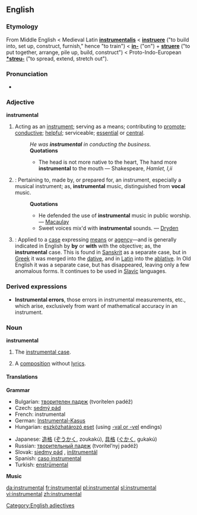 ==English==
===Etymology===
From Middle English < Medieval Latin '''[[instrumentalis]]''' < '''[[instruere]]''' ("to build into, set up, construct, furnish," hence "to train") < '''[[in-]]''' ("on") + '''[[struere]]''' ("to put together, arrange, pile up, build, construct") < Proto-Indo-European '''[[Wiktionary Appendix:Proto-Indo-European roots|*streu-]]''' ("to spread, extend, stretch out").

===Pronunciation===
*{{audio|en-us-instrumental.ogg|Audio (US)}}

===Adjective===
'''instrumental'''
#Acting as an [[instrument]]; serving as a means; contributing to [[promote]]; [[conductive]]; [[helpful]]; serviceable; [[essential]] or [[central]].
#:''He was '''instrumental''' in conducting the business.''
#:'''Quotations'''
#:*The head is not more native to the heart, The hand more '''instrumental''' to the mouth &mdash; Shakespeare, ''Hamlet, I,ii''
#{{Music}}: Pertaining to, made by, or prepared for, an instrument, especially a musical instrument; as, '''instrumental''' music, distinguished from '''vocal''' music.  
#:'''Quotations'''
#:*He defended the use of '''instrumental''' music in public worship. &mdash; [[Macaulay]]
#:*Sweet voices mix'd with '''instrumental''' sounds. &mdash; [[Dryden]]
#{{Grammar}}: Applied to a [[case]] expressing [[means]] or [[agency]]—and is generally indicated in English by '''by''' or '''with''' with the objective; as, the '''instrumental''' case. This is found in [[Sanskrit]] as a separate case, but in [[Greek]] it was merged into the [[dative]], and in [[Latin]] into the [[ablative]]. In Old English it was a separate case, but has disappeared, leaving only a few anomalous forms. It continues to be used in [[Slavic]] languages.

===Derived expressions===
*'''Instrumental errors''', those errors in instrumental measurements, etc., which arise, exclusively from want of mathematical accuracy in an instrument.

===Noun===
'''instrumental'''
#{{Grammar}} The [[instrumental case]].
#{{Music}} A [[composition]] without [[lyrics]].

====Translations====
'''Grammar'''
{{top}}
*Bulgarian: [[творителен падеж]] (tvorítelen padéž) {{m}}
*Czech: [[sedmý pád]] {{m}}
*French: instrumental {{m}}
*German: [[Instrumental-Kasus]] {{m}}
*Hungarian: [[eszközhatározó eset]] (using [[-vel|-val or -vel]] endings)
{{mid}}
*Japanese: [[造格]] ([[ぞうかく]], zoukakú), [[具格]] ([[ぐかく]], gukakú)
*Russian: [[творительный падеж]] (tvorítel’nyj padéž) {{m}}
*Slovak: [[siedmy pád]] {{m}}, [[inštrumentál]] {{m}}
*Spanish: [[caso instrumental]] {{m}}
*Turkish: [[enstrümental]]
{{bottom}}

'''Music'''

[[Category:English adjectives]]

[[da:instrumental]]
[[fr:instrumental]]
[[pl:instrumental]]
[[sl:instrumental]]
[[vi:instrumental]]
[[zh:instrumental]]